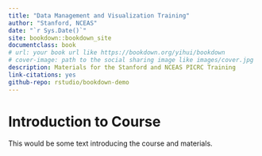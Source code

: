 ```yaml
--- 
title: "Data Management and Visualization Training"
author: "Stanford, NCEAS"
date: "`r Sys.Date()`"
site: bookdown::bookdown_site
documentclass: book
# url: your book url like https://bookdown.org/yihui/bookdown
# cover-image: path to the social sharing image like images/cover.jpg
description: Materials for the Stanford and NCEAS PICRC Training
link-citations: yes
github-repo: rstudio/bookdown-demo
---
```


# Introduction to Course

This would be some text introducing the course and materials.
